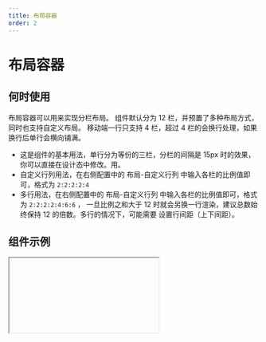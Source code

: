 ```yaml
---
title: 布局容器
order: 2
---
```


# 布局容器

## 何时使用

布局容器可以用来实现分栏布局。 组件默认分为 12 栏，并预置了多种布局方式，同时也支持自定义布局。 移动端一行只支持 4 栏，超过 4 栏的会换行处理，如果换行后单行会横向铺满。

- 这是组件的基本用法，单行分为等份的三栏，分栏的间隔是 15px 时的效果，你可以直接在设计态中修改。用。
- 自定义行列用法，在右侧配置中的 布局-自定义行列 中输入各栏的比例值即可，格式为 `2:2:2:2:4`
- 多行用法，在右侧配置中的 布局-自定义行列 中输入各栏的比例值即可，格式为 `2:2:2:2:4:6:6` ，
  一旦比例之和大于 12 时就会另换一行渲染，建议总数始终保持 12 的倍数。多行的情况下，可能需要
  设置行间距（上下间距）。

## 组件示例


<Iframe url="https://www.aliwork.com/developer/columns-layout-v2?isRenderNav=false" />

## 组件属性


<AttrTable
  dataSource={[
    {
      attr: '分栏配置',
      code: 'layout',
      type: 'String',
      demo: '6:6',
      desc: '每行分为几栏，每一栏分别占几格',
    },
    {
      attr: '宽度',
      code: 'layout2',
      type: 'String',
      demo: '3:3:6',
      desc: '自定义分栏',
    },
    {
      attr: '列间距',
      code: 'columnGap',
      type: 'Number/String',
      demo: '0',
      desc: '列间距 ',
    },
    {
      attr: '行间距',
      code: 'rowGap',
      type: 'Number/String ',
      demo: '0',
      desc: '行间距',
    },
  ]}
/>
